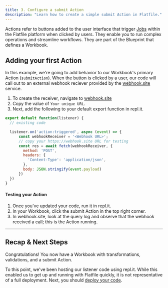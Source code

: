 ```yaml
---
title: 3. Configure a submit Action
description: "Learn how to create a simple submit Action in Flatfile."
---
```


Actions refer to buttons added to the user interface that trigger <Tooltip tip="Learn about Jobs">[Jobs](../concepts/jobs)</Tooltip> within the Flatfile platform when clicked by users. They enable you to run complex operations and streamline workflows. They are part of the Blueprint that defines a Workbook.

## Adding your first Action

In this example, we're going to add behavior to our Workbook's primary Action (`submitAction`). When the button is clicked by a user, our code will call out to an external webhook reciever provided by the [webhook.site](https://webhook.site) service.

1. To create the receiver, navigate to [webhook.site](https://webhook.site)
2. Copy the value of `Your unique URL`.
3. Next, add the following to your default export function in repl.it.

```js index.js
export default function(listener) {
  // existing code

  listener.on('action:triggered', async (event) => {
      const webhookReceiver = '<Webhook URL>';  
      // copy your https://webhook.site URL for testing
      const res = await fetch(webhookReceiver, {
        method: 'POST',
        headers: {
          'Content-Type': 'application/json',
        },
        body: JSON.stringify(event.payload)
      })
  })
}
```

#### Testing your Action

1. Once you've updated your code, run it in repl.it.
2. In your Workbook, click the submit Action in the top right corner.
3. In webhook.site, look at the query log and observe that the webhook received a call; this is the Action running.


---

## Recap & Next Steps
Congratulations! You now have a Workbook with transformations, validations, and a submit Action.

To this point, we've been hosting our listener code using repl.it. While this enabled us to get up and running with Flatfile quickly, it is not representative of a full deployment. Next, you should [deploy your code](../developer-tools/deploying).
